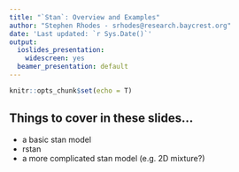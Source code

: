 ```yaml
---
title: "`Stan`: Overview and Examples"
author: "Stephen Rhodes - srhodes@research.baycrest.org"
date: 'Last updated: `r Sys.Date()`'
output:
  ioslides_presentation:
    widescreen: yes
  beamer_presentation: default
---
```


```r
knitr::opts_chunk$set(echo = T)
```

## Things to cover in these slides...

- a basic stan model
- rstan
- a more complicated stan model (e.g. 2D mixture?)



